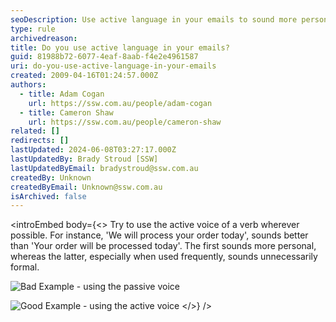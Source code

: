 ```yaml
---
seoDescription: Use active language in your emails to sound more personal and engaging, avoiding unnecessary formality.
type: rule
archivedreason:
title: Do you use active language in your emails?
guid: 81988b72-6077-4eaf-8aab-f4e2e4961587
uri: do-you-use-active-language-in-your-emails
created: 2009-04-16T01:24:57.000Z
authors:
  - title: Adam Cogan
    url: https://ssw.com.au/people/adam-cogan
  - title: Cameron Shaw
    url: https://ssw.com.au/people/cameron-shaw
related: []
redirects: []
lastUpdated: 2024-06-08T03:27:17.000Z
lastUpdatedBy: Brady Stroud [SSW]
lastUpdatedByEmail: bradystroud@ssw.com.au
createdBy: Unknown
createdByEmail: Unknown@ssw.com.au
isArchived: false
---
```


<introEmbed
  body={<>
Try to use the active voice of a verb wherever possible. For instance, 'We will process your order today', sounds better than 'Your order will be processed today'. The first sounds more personal, whereas the latter, especially when used frequently, sounds unnecessarily formal.

![Bad Example - using the passive voice](https://github.com/Jord-Gui/SSW.Rules.Content/assets/41951199/3e6dc030-3c4a-4f55-8380-90b63397d89f)

![Good Example - using the active voice](https://github.com/Jord-Gui/SSW.Rules.Content/assets/41951199/ed0d747e-a044-4d59-ac7b-a2414e7c6307)
  </>}
/>
